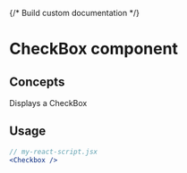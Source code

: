 {/* Build custom documentation */}


<Meta of={CheckboxStories} />

# CheckBox component

## Concepts

Displays a CheckBox

## Usage

```jsx
// my-react-script.jsx
<Checkbox />
```

<Canvas of={CheckboxStories.Primary} />
